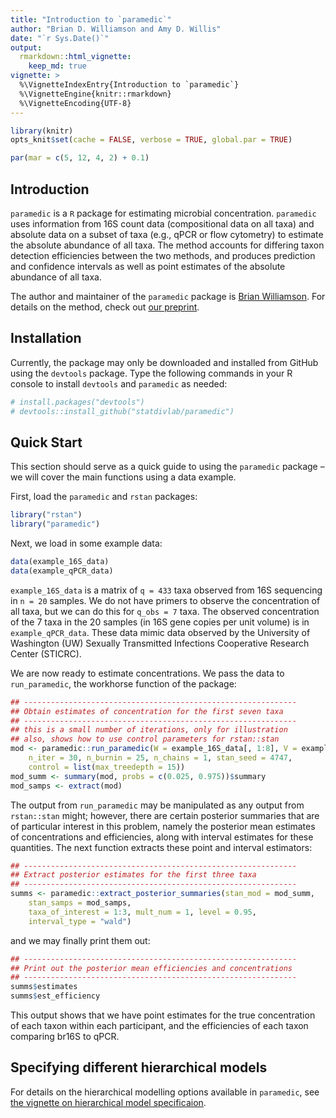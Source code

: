 ```yaml
---
title: "Introduction to `paramedic`"
author: "Brian D. Williamson and Amy D. Willis"
date: "`r Sys.Date()`"
output:
  rmarkdown::html_vignette:
    keep_md: true
vignette: >
  %\VignetteIndexEntry{Introduction to `paramedic`}
  %\VignetteEngine{knitr::rmarkdown}
  %\VignetteEncoding{UTF-8}
---
```


```r
library(knitr)
opts_knit$set(cache = FALSE, verbose = TRUE, global.par = TRUE)
```

```r
par(mar = c(5, 12, 4, 2) + 0.1)
```

## Introduction

`paramedic` is a `R` package for estimating microbial concentration. `paramedic` uses information from 16S count data (compositional data on all taxa) and absolute data on a subset of taxa (e.g., qPCR or flow cytometry) to estimate the absolute abundance of all taxa. The method accounts for differing taxon detection efficiencies between the two methods, and produces prediction and confidence intervals as well as point estimates of the absolute abundance of all taxa.

The author and maintainer of the `paramedic` package is [Brian Williamson](https://bdwilliamson.github.io/). For details on the method, check out [our preprint](https://www.biorxiv.org/content/10.1101/761486v1).

## Installation

Currently, the package may only be downloaded and installed from GitHub using the `devtools` package. Type the following commands in your R console to install `devtools` and `paramedic` as needed:

```r
# install.packages("devtools")
# devtools::install_github("statdivlab/paramedic")
```

## Quick Start

This section should serve as a quick guide to using the `paramedic` package -- we will cover the main functions using a data example.

First, load the `paramedic` and `rstan` packages:
```r
library("rstan")
library("paramedic")
```

Next, we load in some example data:
```r
data(example_16S_data)
data(example_qPCR_data)
```

`example_16S_data` is a matrix of `q = 433` taxa observed from 16S sequencing in `n = 20` samples. We do not have primers to observe the concentration of all taxa, but we can do this for `q_obs = 7` taxa. The observed concentration of the 7 taxa in the 20 samples (in 16S gene copies per unit volume) is in `example_qPCR_data`. These data mimic data observed by the University of Washington (UW) Sexually Transmitted Infections Cooperative Research Center (STICRC). 

We are now ready to estimate concentrations. We pass the data to `run_paramedic`, the workhorse function of the package:

```r
## -------------------------------------------------------------
## Obtain estimates of concentration for the first seven taxa
## -------------------------------------------------------------
## this is a small number of iterations, only for illustration
## also, shows how to use control parameters for rstan::stan
mod <- paramedic::run_paramedic(W = example_16S_data[, 1:8], V = example_qPCR_data,
    n_iter = 30, n_burnin = 25, n_chains = 1, stan_seed = 4747,
    control = list(max_treedepth = 15))
mod_summ <- summary(mod, probs = c(0.025, 0.975))$summary
mod_samps <- extract(mod)
```

The output from `run_paramedic` may be manipulated as any output from `rstan::stan` might; however, there are certain posterior summaries that are of particular interest in this problem, namely the posterior mean estimates of concentrations and efficiencies, along with interval estimates for these quantities. The next function extracts these point and interval estimators:
```r
## -------------------------------------------------------------
## Extract posterior estimates for the first three taxa
## -------------------------------------------------------------
summs <- paramedic::extract_posterior_summaries(stan_mod = mod_summ,
    stan_samps = mod_samps,
    taxa_of_interest = 1:3, mult_num = 1, level = 0.95,
    interval_type = "wald")
```
and we may finally print them out:
```r
## -------------------------------------------------------------
## Print out the posterior mean efficiencies and concentrations
## -------------------------------------------------------------
summs$estimates
summs$est_efficiency
```

This output shows that we have point estimates for the true concentration of each taxon within each participant, and the efficiencies of each taxon comparing br16S to qPCR.

## Specifying different hierarchical models

For details on the hierarchical modelling options available in `paramedic`, see [the vignette on hierarchical model specificaion](hierarchical_model_specification.html).
